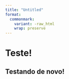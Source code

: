 ```yaml
---
title: "Untitled"
format: 
  commonmark:
    variant: -raw_html
    wrap: preserve
---
```


# Teste!

## Testando de novo!

